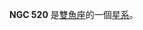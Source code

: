 {{NGCInfoBox|NGCID=NGC 520|發現者=弗里德里希·威廉·赫歇爾|發現日期=1784年12月13日|其他編號=UGC 966, MCG 1-4-52,ZWG 411.50|曆元=J2000.0
|赤經=1時24分34.7秒
|赤緯=3°47'39"
|星座=雙魚座|星體=星系|星等=11.3|表面亮度=13.1|藍等=12.2}}

'''NGC 520''' 是[[雙魚座|雙魚座]]的一個[[星系|星系]]。

{{NGCReference|520}}
{{Catalogs|NGC=520}}

{{Galaxy-stub}}